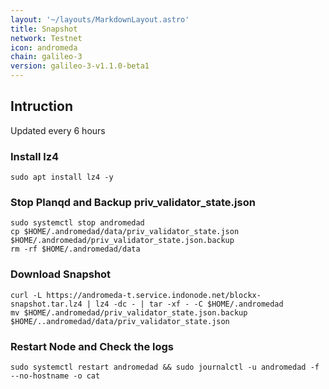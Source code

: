 ```yaml
---
layout: '~/layouts/MarkdownLayout.astro'
title: Snapshot
network: Testnet
icon: andromeda
chain: galileo-3
version: galileo-3-v1.1.0-beta1
---
```

## Intruction
Updated every 6 hours

### Install lz4
```
sudo apt install lz4 -y
```

### Stop Planqd and Backup priv_validator_state.json
```
sudo systemctl stop andromedad
cp $HOME/.andromedad/data/priv_validator_state.json $HOME/.andromedad/priv_validator_state.json.backup
rm -rf $HOME/.andromedad/data
```

### Download Snapshot
```
curl -L https://andromeda-t.service.indonode.net/blockx-snapshot.tar.lz4 | lz4 -dc - | tar -xf - -C $HOME/.andromedad
mv $HOME/.andromedad/priv_validator_state.json.backup $HOME/..andromedad/data/priv_validator_state.json
```

### Restart Node and Check the logs

```
sudo systemctl restart andromedad && sudo journalctl -u andromedad -f --no-hostname -o cat
```